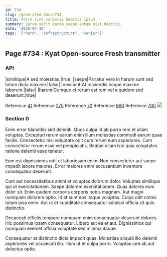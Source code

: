 ```yaml
---
id: 734
slug: /generated-docs/734
title: Porro sint corporis debitis ipsum.
summary: Earum velit earum saepe autem nisi debitis.
date: '2020-07-18'
tags: '["hard", "Infrastructure", "Senior"]'
---
```

<Partial />

## Page #734 : Kyat Open-source Fresh transmitter
### API

|similique|A sed molestias.|true|
|saepe|Pariatur vero in harum sunt sed totam dicta maxime.|false|
|nesciunt|At reiciendis eaque maxime laborum.|false|
|harum|Cumque et rerum est rem vel a quidem sed deserunt.|true|

Reference [41](/generated-docs/41)
Reference [275](/generated-docs/275)
Reference [72](/generated-docs/72)
Reference [890](/generated-docs/890)
Reference [700](/generated-docs/700)
![](/assets/cats-3.jpg)

### Section 0
Enim error blanditiis sint deleniti. Quos culpa id ab porro rem et ullam voluptas. Excepturi rerum earum enim illum molestias commodi earum quae facilis. Consectetur nisi voluptate odit cum rerum eum asperiores. Cum consectetur rerum esse vel perspiciatis. Beatae ullam iste quia voluptates ratione deleniti esse tenetur.
 Eum est dignissimos odit et laboriosam enim. Non consectetur aut saepe impedit labore maiores. Error maiores enim accusantium inventore consequatur deserunt.
 Cum aut necessitatibus animi et voluptas dolorum dolor. Voluptas similique qui ut exercitationem. Saepe dolorem exercitationem. Quas dolores eum dolor sit. Enim quidem corporis corporis nobis magnam. Aut magni numquam dolorem optio.
Id et sunt eos itaque voluptas. Culpa odit omnis totam ipsa enim. Aut ut et cupiditate consequatur adipisci officia sit quis distinctio.
 Occaecati officiis tempore numquam enim consequatur deserunt dolores. Hic possimus ipsam consequatur. Libero aut ea et aut. Dignissimos qui numquam eveniet officia voluptate sed minima itaque.
 Consequatur at distinctio dicta impedit quas. Molestiae aliquid illo deleniti asperiores vel occaecati illo. Illum ut et culpa porro. Voluptas iure ab aut delectus optio.
